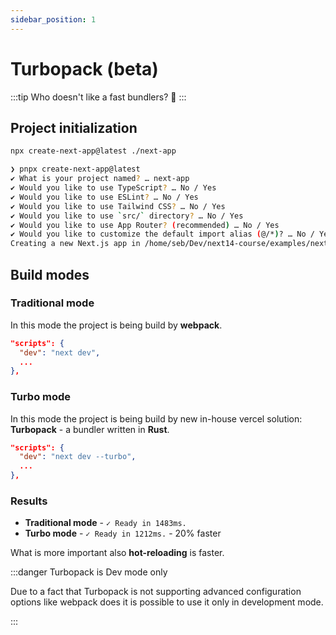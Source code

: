 ```yaml
---
sidebar_position: 1
---
```


# Turbopack (beta)
:::tip
Who doesn't like a fast bundlers? 🚀
:::
## Project initialization
```bash
npx create-next-app@latest ./next-app
```

```bash
❯ pnpx create-next-app@latest
✔ What is your project named? … next-app
✔ Would you like to use TypeScript? … No / Yes
✔ Would you like to use ESLint? … No / Yes
✔ Would you like to use Tailwind CSS? … No / Yes
✔ Would you like to use `src/` directory? … No / Yes
✔ Would you like to use App Router? (recommended) … No / Yes
✔ Would you like to customize the default import alias (@/*)? … No / Yes
Creating a new Next.js app in /home/seb/Dev/next14-course/examples/next-app.
```

## Build modes
### Traditional mode
In this mode the project is being build by **webpack**.
```json
"scripts": {
  "dev": "next dev",
  ...
},
```

### Turbo mode
In this mode the project is being build by new in-house vercel solution: **Turbopack** - a bundler written in **Rust**.
```json
"scripts": {
  "dev": "next dev --turbo",
  ...
},
```

### Results
- **Traditional mode** - ```✓ Ready in 1483ms.```
- **Turbo mode** - ```✓ Ready in 1212ms.``` - 20% faster

What is more important also **hot-reloading** is faster.


:::danger Turbopack is Dev mode only

Due to a fact that Turbopack is not supporting advanced configuration options 
like webpack does it is possible to use it only in development mode.

:::

<JLayout/>